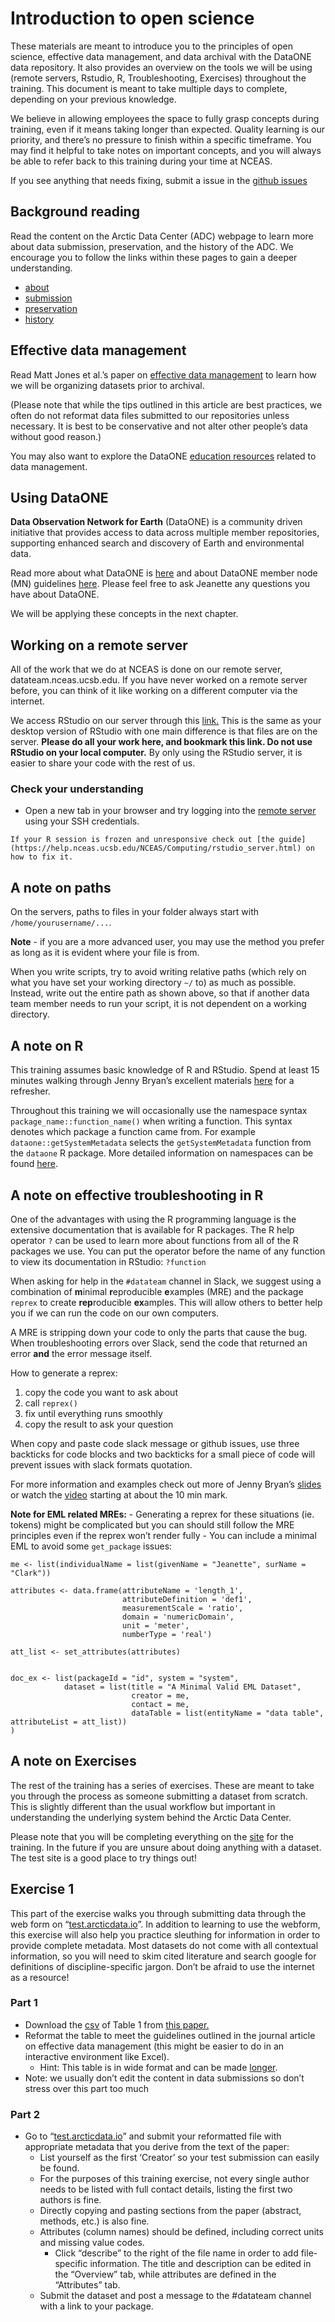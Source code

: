 # Introduction to open science



These materials are meant to introduce you to the principles of open science, effective data management, and data archival with the DataONE data repository. It also provides an overview on the tools we will be using (remote servers, Rstudio, R, Troubleshooting, Exercises) throughout the training. This document is meant to take multiple days to complete, depending on your previous knowledge.

We believe in allowing employees the space to fully grasp concepts during training, even if it means taking longer than expected. Quality learning is our priority, and there's no pressure to finish within a specific timeframe. You may find it helpful to take notes on important concepts, and you will always be able to refer back to this training during your time at NCEAS.

If you see anything that needs fixing, submit a issue in the 
<a href = 'https://github.com/NCEAS/datateam-training/issues' target='_blank'> github issues </a>

## Background reading

Read the content on the Arctic Data Center (ADC) webpage to learn more about data submission, preservation, and the history of the ADC. We encourage you to follow the links within these pages to gain a deeper understanding.

* <a href = 'https://arcticdata.io/about/' target='_blank'>about</a>
* <a href = 'https://arcticdata.io/submit/' target='_blank'>submission</a>
* <a href = 'https://arcticdata.io/preservation/' target='_blank'>preservation</a>
* <a href = 'https://arcticdata.io/history/' target='_blank'>history</a>

## Effective data management

Read Matt Jones et al.'s paper on <a href = 'https://esajournals.onlinelibrary.wiley.com/doi/epdf/10.1890/0012-9623-90.2.205' target='_blank'>effective data management</a> to learn how we will be organizing datasets prior to archival.

(Please note that while the tips outlined in this article are best practices, we often do not reformat data files submitted to our repositories unless necessary. It is best to be conservative and not alter other people's data without good reason.)

You may also want to explore the DataONE <a href='https://dataoneorg.github.io/Education/' target='_blank'>education resources</a> related to data management.

## Using DataONE

**Data Observation Network for Earth** (DataONE) is a community driven initiative that provides access to data across multiple member repositories, supporting enhanced search and discovery of Earth and environmental data.

Read more about what DataONE is <a href = 'https://www.dataone.org/about/' target='_blank'>here</a> and about DataONE member node (MN) guidelines <a href = 'https://dataone-operations.readthedocs.io/en/latest/MN/deployment/baseline_implementation_requirements.html' target='_blank'>here</a>. Please feel free to ask Jeanette any questions you have about DataONE.

We will be applying these concepts in the next chapter. 

## Working on a remote server

All of the work that we do at NCEAS is done on our remote server, datateam.nceas.ucsb.edu. If you have never worked on a remote server before, you can think of it like working on a different computer via the internet. 

We access RStudio on our server through this <a href = 'https://datateam.nceas.ucsb.edu/rstudio/' target='_blank'>link.</a> This is the same as your desktop version of RStudio with one main difference is that files are on the server. **Please do all your work here, and bookmark this link. Do not use RStudio on your local computer.** By only using the RStudio server, it is easier to share your code with the rest of us.

### Check your understanding {.exercise}
* Open a new tab in your browser and try logging into the [remote server](https://datateam.nceas.ucsb.edu/rstudio/) using your SSH credentials.

```block
If your R session is frozen and unresponsive check out [the guide](https://help.nceas.ucsb.edu/NCEAS/Computing/rstudio_server.html) on how to fix it.
```

## A note on paths

On the servers, paths to files in your folder always start with `/home/yourusername/...`.

**Note** - if you are a more advanced user, you may use the method you prefer as long as it is evident where your file is from.

When you write scripts, try to avoid writing relative paths (which rely on what you have set your working directory `~/` to) as much as possible. Instead, write out the entire path as shown above, so that if another data team member needs to run your script, it is not dependent on a working directory.

## A note on R

This training assumes basic knowledge of R and RStudio. Spend at least 15 minutes walking through Jenny Bryan's excellent materials [here](http://stat545.com/block002_hello-r-workspace-wd-project.html) for a refresher.

Throughout this training we will occasionally use the namespace syntax `package_name::function_name()` when writing a function. This syntax denotes which package a function came from.  For example `dataone::getSystemMetadata` selects the `getSystemMetadata` function from the `dataone` R package. More detailed information on namespaces can be found [here](http://r-pkgs.had.co.nz/namespace.html).

## A note on effective troubleshooting in R

One of the advantages with using the R programming language is the extensive documentation that is available for R packages. The R help operator `?` can be used to learn more about functions from all of the R packages we use. You can put the operator before the name of any function to view its documentation in RStudio: `?function`

When asking for help in the `#datateam` channel in Slack, we suggest using a combination of **m**inimal **r**eproducible **e**xamples (MRE) and the package `reprex` to create **rep**roducible **ex**amples. This will allow others to better help you if we can run the code on our own computers.

A MRE is stripping down your code to only the parts that cause the bug. When troubleshooting errors over Slack, send the code that returned an error **and** the error message itself.

How to generate a reprex:

1. copy the code you want to ask about
2. call `reprex()` 
3. fix until everything runs smoothly
4. copy the result to ask your question

When copy and paste code slack message or github issues, use three backticks for code blocks and two backticks for a small piece of code will prevent issues with slack formats quotation.

For more information and examples check out more of Jenny Bryan's [slides](https://speakerdeck.com/jennybc/reprex-help-me-help-you)
or watch the [video](https://vimeo.com/208749032) starting at about the 10 min mark.

**Note for EML related MREs:**
- Generating a reprex for these situations (ie. tokens) might be complicated but you can should still follow the MRE principles even if the reprex won't render fully
- You can include a minimal EML to avoid some `get_package` issues:
```
me <- list(individualName = list(givenName = "Jeanette", surName = "Clark"))

attributes <- data.frame(attributeName = 'length_1',
                         attributeDefinition = 'def1',
                         measurementScale = 'ratio',
                         domain = 'numericDomain',
                         unit = 'meter',
                         numberType = 'real')

att_list <- set_attributes(attributes)


doc_ex <- list(packageId = "id", system = "system", 
            dataset = list(title = "A Minimal Valid EML Dataset",
                           creator = me,
                           contact = me,
                           dataTable = list(entityName = "data table", attributeList = att_list))
)
```

## A note on Exercises
The rest of the training has a series of exercises. These are meant to take you through the process as someone submitting a dataset from scratch. This is slightly different than the usual workflow but important in understanding the underlying system behind the Arctic Data Center.

Please note that you will be completing everything on the  <a href = 'https://test.arcticdata.io' target='_blank'> site</a> for the training. In the future if you are unsure about doing anything with a dataset. The test site is a good place to try things out!

## Exercise 1 {.exercise}
This part of the exercise walks you through submitting data through the web form on "<a href = 'https://test.arcticdata.io' target='_blank'>test.arcticdata.io</a>". In addition to learning to use the webform, this exercise will also help you practice sleuthing for information in order to provide complete metadata. Most datasets do not come with all contextual information, so you will need to skim cited literature and search google for definitions of discipline-specific jargon. Don't be afraid to use the internet as a resource!

### Part 1
* Download the [csv](data/Loranty_2016_Environ._Res._Lett._11_095008.csv) of Table 1 from <a href = 'http://iopscience.iop.org/article/10.1088/1748-9326/11/9/095008/meta' target='_blank'>this paper.</a>
* Reformat the table to meet the guidelines outlined in the journal article on effective data management (this might be easier to do in an interactive environment like Excel). 
    + Hint: This table is in wide format and can be made [longer](https://arcticdata.io/submit/#file-content-guidelines).
* Note: we usually don't edit the content in data submissions so don't stress over this part too much
    
### Part 2
* Go to "<a href = 'https://test.arcticdata.io/#data' target='_blank'>test.arcticdata.io</a>" and submit your reformatted file with appropriate metadata that you derive from the text of the paper:
    + List yourself as the first 'Creator' so your test submission can easily be found.
    + For the purposes of this training exercise, not every single author needs to be listed with full contact details, listing the first two authors is fine.
    + Directly copying and pasting sections from the paper (abstract, methods, etc.) is also fine.
    + Attributes (column names) should be defined, including correct units and missing value codes.
        * Click "describe" to the right of the file name in order to add file-specific information. The title and description can be edited in the "Overview" tab, while attributes are defined in the "Attributes" tab.
    + Submit the dataset and post a message to the #datateam channel with a link to your package.
